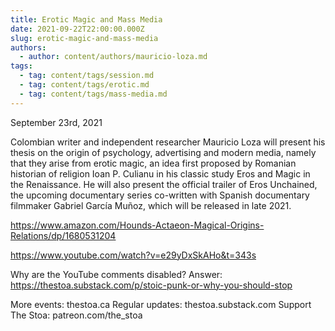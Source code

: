 ```yaml
---
title: Erotic Magic and Mass Media
date: 2021-09-22T22:00:00.000Z
slug: erotic-magic-and-mass-media
authors:
  - author: content/authors/mauricio-loza.md
tags:
  - tag: content/tags/session.md
  - tag: content/tags/erotic.md
  - tag: content/tags/mass-media.md
---
```


September 23rd, 2021

Colombian writer and independent researcher Mauricio Loza will present his thesis on the origin of psychology, advertising and modern media, namely that they arise from erotic magic, an idea first proposed by Romanian historian of religion Ioan P. Culianu in his classic study Eros and Magic in the Renaissance. He will also present the official trailer of Eros Unchained, the upcoming documentary series co-written with Spanish documentary filmmaker Gabriel García Muñoz, which will be released in late 2021.

https://www.amazon.com/Hounds-Actaeon-Magical-Origins-Relations/dp/1680531204

https://www.youtube.com/watch?v=e29yDxSkAHo&t=343s

Why are the YouTube comments disabled? Answer: https://thestoa.substack.com/p/stoic-punk-or-why-you-should-stop

More events: thestoa.ca
Regular updates: thestoa.substack.com
Support The Stoa: patreon.com/the_stoa

